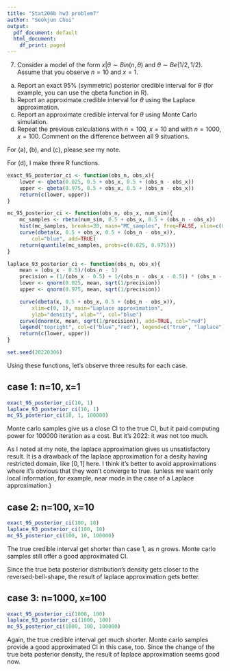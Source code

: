 ```yaml
---
title: "Stat206b hw3 problem7"
author: "Seokjun Choi"
output:
  pdf_document: default
  html_document:
    df_print: paged
---
```


7. Consider a model of the form $x | \theta \sim Bin(n, \theta)$ and $\theta \sim Be(1/2, 1/2)$. 
Assume that you observe $n = 10$ and $x = 1$. 
(a) Report an exact 95% (symmetric) posterior credible interval for $\theta$ (for example, you can use the qbeta function in R). 
(b) Report an approximate credible interval for $\theta$ using the Laplace approximation. 
(c) Report an approximate credible interval for $\theta$ using Monte Carlo simulation. 
(d) Repeat the previous calculations with $n = 100$, $x = 10$ and with $n = 1000$, $x = 100$. Comment on the difference between all 9 situations. 

For (a), (b), and (c), please see my note.

For (d), I make three R functions.

```r
exact_95_posterior_ci <- function(obs_n, obs_x){
    lower <- qbeta(0.025, 0.5 + obs_x, 0.5 + (obs_n - obs_x))
    upper <- qbeta(0.975, 0.5 + obs_x, 0.5 + (obs_n - obs_x))
    return(c(lower, upper))
}

mc_95_posterior_ci <- function(obs_n, obs_x, num_sim){
    mc_samples <- rbeta(num_sim, 0.5 + obs_x, 0.5 + (obs_n - obs_x))
    hist(mc_samples, breaks=30, main="MC_samples", freq=FALSE, xlim=c(0,1))
    curve(dbeta(x, 0.5 + obs_x, 0.5 + (obs_n - obs_x)),
        col="blue", add=TRUE)
    return(quantile(mc_samples, probs=c(0.025, 0.975)))
}

laplace_93_posterior_ci <- function(obs_n, obs_x){
    mean = (obs_x - 0.5)/(obs_n - 1)
    precision = (1/(obs_x - 0.5) + 1/(obs_n - obs_x - 0.5)) * (obs_n - 1)^2
    lower <- qnorm(0.025, mean, sqrt(1/precision))
    upper <- qnorm(0.975, mean, sqrt(1/precision))

    curve(dbeta(x, 0.5 + obs_x, 0.5 + (obs_n - obs_x)),
        xlim=c(0, 1), main="Laplace approximation",
        ylab="density", xlab="", col="blue")
    curve(dnorm(x, mean, sqrt(1/precision)), add=TRUE, col="red")
    legend("topright", col=c("blue","red"), legend=c("true", "laplace"), lty=c(1,1))
    return(c(lower, upper))
}

set.seed(20220306)
```

Using these functions, let's observe three results for each case.

\newpage
## case 1: n=10, x=1
```r
exact_95_posterior_ci(10, 1)
laplace_93_posterior_ci(10, 1)
mc_95_posterior_ci(10, 1, 100000)
```

Monte carlo samples give us a close CI to the true CI, but it paid computing power for 100000 iteration as a cost.
But it's 2022: it was not too much.

As I noted at my note, the laplace approximation gives us unsatisfactory result.
It is a drawback of the laplace approximation for a desity having restricted domain, like $[0,1]$ here.
I think it's better to avoid approximations where it's obvious that they won't converge to true.
(unless we want only local information, for example, near mode in the case of a Laplace approximation.)

\newpage
## case 2: n=100, x=10
```r
exact_95_posterior_ci(100, 10)
laplace_93_posterior_ci(100, 10)
mc_95_posterior_ci(100, 10, 100000)
```

The true credible interval get shorter than case 1, as $n$ grows.
Monte carlo samples still offer a good approximated CI.

Since the true beta posterior distribution's density gets closer to the reversed-bell-shape, 
the result of laplace approximation gets better.

\newpage
## case 3: n=1000, x=100
```r
exact_95_posterior_ci(1000, 100)
laplace_93_posterior_ci(1000, 100)
mc_95_posterior_ci(1000, 100, 100000)
```


Again, the true credible interval get much shorter.
Monte carlo samples provide a good approximated CI in this case, too.
Since the change of the true beta posterior density, the result of laplace approximation seems good now.
